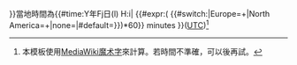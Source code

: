 {{{place|{{PAGENAME}}}}}當地時間為{{#time:Y年Fj日(l) H:i| {{#expr:({{{offset|+0}}}
{{#switch:{{{dst|none}}}|Europe=+{{Current daylight saving offset in Europe}}|North America=+{{Current daylight saving offset in North America}}|none=|#default=}})*60}} minutes }}([[UTC]])<ref>本模板使用[[Help:魔术字|MediaWiki魔术字]]來計算。若時間不準確，可以{{purge|清除快取}}後再試。</ref>